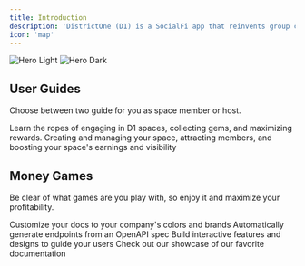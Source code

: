 ```yaml
---
title: Introduction
description: 'DistrictOne (D1) is a SocialFi app that reinvents group chats with engaging money games. It allows the community to earn with social interaction and enables projects/influencers to gain visibility and traction and monetize their groups.'
icon: 'map'
---
```


<img
  className="block dark:hidden"
  src="/images/hero.svg"
  alt="Hero Light"
/>
<img
  className="hidden dark:block"
  src="/images/hero.svg"
  alt="Hero Dark"
/>

## User Guides

Choose between two guide for you as space member or host.

<CardGroup cols={2}>
  <Card
    title="For Space Members"
    icon="users-rays"
    href="https://mintlify.com/docs/quickstart"
  >
    Learn the ropes of engaging in D1 spaces, collecting gems, and maximizing rewards.
  </Card>
  <Card
    title="For Space Hosts"
    icon="user-hair-buns"
    href="https://mintlify.com/docs/development"
  >
    Creating and managing your space, attracting members, and boosting your space's earnings and visibility
  </Card>
</CardGroup>

## Money Games

Be clear of what games are you play with, so enjoy it and maximize your profitability.

<CardGroup cols={2}>
  <Card
    title="Linkup"
    icon="people-line"
    href="https://mintlify.com/docs/settings/global"
  >
    Customize your docs to your company's colors and brands
  </Card>
  <Card
    title="Rally"
    icon="hand-back-fist"
    href="https://mintlify.com/docs/api-playground/openapi"
  >
    Automatically generate endpoints from an OpenAPI spec
  </Card>
  <Card
    title="Space Share"
    icon="arrow-trend-up"
    href="https://mintlify.com/docs/components/accordion"
  >
    Build interactive features and designs to guide your users
  </Card>
  <Card
    title="Space Sprint"
    icon="flag-checkered"
    href="https://mintlify.com/customers"
  >
    Check out our showcase of our favorite documentation
  </Card>
</CardGroup>
